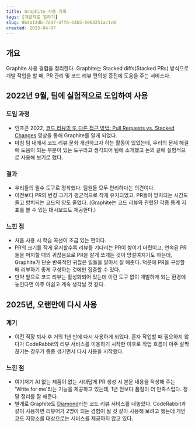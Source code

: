 ```yaml
---
title: Graphite 사용 기록
tags: [개발자로 일하기]
slug: 0b4a12db-7dd7-4ff6-b4b5-6064251ac1c0
created: 2025-04-07
---
```


## 개요

Graphite 사용 경험을 정리한다. Graphite는 Stacked diffs(Stacked PRs) 방식으로 개발 작업을 할 때, PR 관리 및 코드 리뷰 편의성 증진에 도움을 주는 서비스다.

## 2022년 9월, 팀에 실험적으로 도입하여 사용

### 도입 과정

- 인프콘 2022, [코드 리뷰의 또 다른 접근 방법: Pull Requests vs. Stacked Changes](https://www.youtube.com/watch?v=XRZPkYnWa48) 영상을 통해 Graphite를 알게 되었다. 
- 마침 팀 내에서 코드 리뷰 문화 개선하고자 하는 활동이 있었는데, 우리의 문제 해결에 도움이 되는 부분이 있는 도구라고 생각되어 팀에 소개했고 논의 끝에 실험적으로 사용해 보기로 했다.

### 결과

- 우리들의 필수 도구로 정착했다. 팀원들 모두 편리하다는 의견이다.
- 이전보다 PR의 변경 크기가 평균적으로 작게 유지되었고, PR들이 방치되는 시간도 줄고 방치되는 코드의 양도 줄었다. (Graphite는 코드 리뷰와 관련된 각종 통계 지표를 볼 수 있는 대시보드도 제공한다.)

### 느낀 점

- 처음 사용 시 학습 곡선이 조금 있는 편이다.
- PR의 크기를 작게 유지할수록 리뷰를 기다리는 PR이 쌓이기 마련이고, 연속된 PR들을 머지할 때의 귀찮음으로 PR을 잘게 쪼개는 것이 망설여지기도 하는데, Graphite가 단순 반복적인 귀찮은 일들을 알아서 잘 해준다. 덕분에 PR을 구성할 때 리뷰하기 좋게 구성하는 것에만 집중할 수 있다.
- 만약 앞으로 코드 리뷰는 활성화되어 있는데 이런 도구 없이 개발하게 되는 환경에 놓인다면 아주 아쉽고 계속 생각날 것 같다.

## 2025년, 오랜만에 다시 사용

### 계기

- 이전 직장 퇴사 후 거의 1년 만에 다시 사용하게 되었다. 혼자 작업할 때 필요하지 않다가 CodeRabbit의 리뷰 서비스를 이용하기 시작한 이후로 작업 흐름이 아주 살짝 끊기는 경우가 종종 생기면서 다시 사용을 시작했다.

### 느낀 점

- 여기저기 AI 없는 제품이 없는 시대답게 PR 생성 시 본문 내용을 작성해 주는 'Write for me'라는 기능을 제공하고 있는데, 1년 전보다 품질이 더 만족스럽다. 정말 정리를 잘 해준다.
- 별개로 Graphite도 [Diamond](https://diamond.graphite.dev)라는 코드 리뷰 서비스를 내놓았다. CodeRabbit과 같이 사용하면 리뷰어가 2명이 되는 경험이 될 것 같아 사용해 보려고 했는데 개인 코드 저장소를 대상으로는 서비스를 제공하지 않고 있다.

